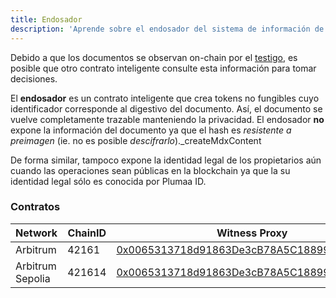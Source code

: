 ```yaml
---
title: Endosador
description: 'Aprende sobre el endosador del sistema de información de Plumaa ID'
---
```


Debido a que los documentos se observan on-chain por el [testigo](/advanced/information-system/components/witness.mdx), es posible que otro contrato inteligente consulte esta información para tomar decisiones.

El **endosador** es un contrato inteligente que crea tokens no fungibles cuyo identificador corresponde al digestivo del documento. Así, el documento se vuelve completamente trazable manteniendo la privacidad. El endosador **no** expone la información del documento ya que el hash es *resistente a preimagen* (ie. no es posible _descifrarlo_)._createMdxContent

De forma similar, tampoco expone la identidad legal de los propietarios aún cuando las operaciones sean públicas en la blockchain ya que la su identidad legal sólo es conocida por Plumaa ID.

### Contratos

| Network          | ChainID | Witness Proxy                                                                                                                |
| ---------------- | ------- | ---------------------------------------------------------------------------------------------------------------------------- | 
| Arbitrum         | 42161   | [0x0065313718d91863De3cB78A5C188990A67093Aa](https://arbiscan.io/address/0x0065313718d91863De3cB78A5C188990A67093Aa)         |
| Arbitrum Sepolia | 421614  | [0x0065313718d91863De3cB78A5C188990A67093Aa](https://sepolia.arbiscan.io/address/0x0065313718d91863De3cB78A5C188990A67093Aa) |
